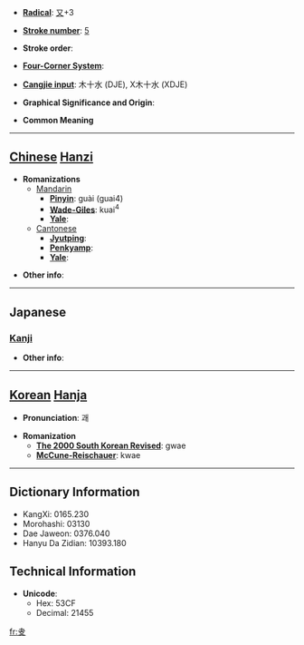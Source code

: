 * '''[[Wiktionary:Chinese radical index| Radical]]''': [[Wiktionary:Chinese radical index 又|又]]+3

* '''[[Wiktionary:Chinese total strokes index|Stroke number]]''': [[Wiktionary:Chinese total strokes index 5|5]]

* '''Stroke order''': 

* '''[[Wiktionary:Chinese four corner index|Four-Corner System]]''': 

* '''[[Wiktionary:Chinese Cangjie index|Cangjie input]]''': 木十水 (DJE), X木十水 (XDJE)

* '''Graphical Significance and Origin''': 

* '''Common Meaning'''

----

== [[Chinese]] [[Hanzi]] ==

* '''Romanizations'''
** [[Mandarin]]
*** '''[[Pinyin]]''': guài (guai4)
*** '''[[Wade-Giles]]''': kuai<sup>4</sup>
*** '''[[Yale]]''': 
**[[Cantonese]]
***'''[[Jyutping]]''':
***'''[[Penkyamp]]''': 
***'''[[Yale]]''': 

* '''Other info''': 

----

==Japanese==
===[[Kanji]]===
{{kanji|on readings=[[かい]] (kai), [[けつ]] (ketsu), [[けち]] (kechi)
|kun readings=[[わける]] (wakeru)
}}

* '''Other info''':  

----

== [[Korean]] [[Hanja]] ==

* '''Pronunciation''': 괘

* '''Romanization'''
** '''[[The 2000 South Korean Revised Romanization|The 2000 South Korean Revised]]''': gwae
** '''[[McCune-Reischauer]]''': kwae

----

== Dictionary Information ==

* KangXi: 0165.230
* Morohashi: 03130
* Dae Jaweon: 0376.040
* Hanyu Da Zidian: 10393.180

== Technical Information ==

* '''Unicode''':
** Hex: 53CF
** Decimal: 21455

[[fr:叏]]